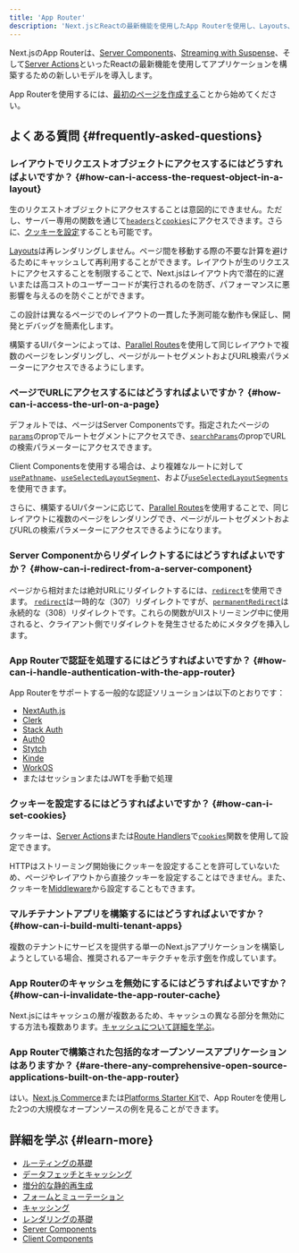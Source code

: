 ```yaml
---
title: 'App Router'
description: 'Next.jsとReactの最新機能を使用したApp Routerを使用し、Layouts、Server Components、Suspenseなどを利用してください。'
---
```


Next.jsのApp Routerは、[Server Components](/docs/app/building-your-application/rendering/server-components)、[Streaming with Suspense](/docs/app/building-your-application/routing/loading-ui-and-streaming#streaming-with-suspense)、そして[Server Actions](/docs/app/building-your-application/data-fetching/server-actions-and-mutations)といったReactの最新機能を使用してアプリケーションを構築するための新しいモデルを導入します。

App Routerを使用するには、[最初のページを作成する](/docs/app/building-your-application/routing/layouts-and-templates)ことから始めてください。

## よくある質問 {#frequently-asked-questions}

### レイアウトでリクエストオブジェクトにアクセスするにはどうすればよいですか？ {#how-can-i-access-the-request-object-in-a-layout}

生のリクエストオブジェクトにアクセスすることは意図的にできません。ただし、サーバー専用の関数を通じて[`headers`](/docs/app/api-reference/functions/headers)と[`cookies`](/docs/app/api-reference/functions/cookies)にアクセスできます。さらに、[クッキーを設定](/docs/app/building-your-application/routing/layouts-and-templates#how-can-i-set-cookies)することも可能です。

[Layouts](/docs/app/building-your-application/routing/layouts-and-templates#layouts)は再レンダリングしません。ページ間を移動する際の不要な計算を避けるためにキャッシュして再利用することができます。レイアウトが生のリクエストにアクセスすることを制限することで、Next.jsはレイアウト内で潜在的に遅いまたは高コストのユーザーコードが実行されるのを防ぎ、パフォーマンスに悪影響を与えるのを防ぐことができます。

この設計は異なるページでのレイアウトの一貫した予測可能な動作も保証し、開発とデバッグを簡素化します。

構築するUIパターンによっては、[Parallel Routes](/docs/app/building-your-application/routing/parallel-routes)を使用して同じレイアウトで複数のページをレンダリングし、ページがルートセグメントおよびURL検索パラメーターにアクセスできるようにします。

### ページでURLにアクセスするにはどうすればよいですか？ {#how-can-i-access-the-url-on-a-page}

デフォルトでは、ページはServer Componentsです。指定されたページの[`params`](/docs/app/api-reference/file-conventions/page#params-optional)のpropでルートセグメントにアクセスでき、[`searchParams`](/docs/app/api-reference/file-conventions/page#searchparams-optional)のpropでURLの検索パラメーターにアクセスできます。

Client Componentsを使用する場合は、より複雑なルートに対して[`usePathname`](/docs/app/api-reference/functions/use-pathname)、[`useSelectedLayoutSegment`](/docs/app/api-reference/functions/use-selected-layout-segment)、および[`useSelectedLayoutSegments`](/docs/app/api-reference/functions/use-selected-layout-segments)を使用できます。

さらに、構築するUIパターンに応じて、[Parallel Routes](/docs/app/building-your-application/routing/parallel-routes)を使用することで、同じレイアウトに複数のページをレンダリングでき、ページがルートセグメントおよびURLの検索パラメーターにアクセスできるようになります。

### Server Componentからリダイレクトするにはどうすればよいですか？ {#how-can-i-redirect-from-a-server-component}

ページから相対または絶対URLにリダイレクトするには、[`redirect`](/docs/app/api-reference/functions/redirect)を使用できます。 [`redirect`](/docs/app/api-reference/functions/redirect)は一時的な（307）リダイレクトですが、[`permanentRedirect`](/docs/app/api-reference/functions/permanentRedirect)は永続的な（308）リダイレクトです。これらの関数がUIストリーミング中に使用されると、クライアント側でリダイレクトを発生させるためにメタタグを挿入します。

### App Routerで認証を処理するにはどうすればよいですか？ {#how-can-i-handle-authentication-with-the-app-router}

App Routerをサポートする一般的な認証ソリューションは以下のとおりです：

- [NextAuth.js](https://next-auth.js.org/configuration/nextjs#in-app-router)
- [Clerk](https://clerk.com/docs/quickstarts/nextjs)
- [Stack Auth](https://docs.stack-auth.com/getting-started/setup)
- [Auth0](https://github.com/auth0/nextjs-auth0#app-router)
- [Stytch](https://stytch.com/docs/sdks/resources/nextjs)
- [Kinde](https://docs.kinde.com/developer-tools/sdks/backend/nextjs-sdk/)
- [WorkOS](https://workos.com/docs/user-management/nextjs)
- またはセッションまたはJWTを手動で処理

### クッキーを設定するにはどうすればよいですか？ {#how-can-i-set-cookies}

クッキーは、[Server Actions](/docs/app/building-your-application/data-fetching/server-actions-and-mutations#cookies)または[Route Handlers](/docs/app/building-your-application/routing/route-handlers)で[`cookies`](/docs/app/api-reference/functions/cookies)関数を使用して設定できます。

HTTPはストリーミング開始後にクッキーを設定することを許可していないため、ページやレイアウトから直接クッキーを設定することはできません。また、クッキーを[Middleware](/docs/app/building-your-application/routing/middleware#using-cookies)から設定することもできます。

### マルチテナントアプリを構築するにはどうすればよいですか？ {#how-can-i-build-multi-tenant-apps}

複数のテナントにサービスを提供する単一のNext.jsアプリケーションを構築しようとしている場合、推奨されるアーキテクチャを示す[例](https://vercel.com/templates/next.js/platforms-starter-kit)を作成しています。

### App Routerのキャッシュを無効にするにはどうすればよいですか？ {#how-can-i-invalidate-the-app-router-cache}

Next.jsにはキャッシュの層が複数あるため、キャッシュの異なる部分を無効にする方法も複数あります。[キャッシュについて詳細を学ぶ](/docs/app/building-your-application/caching)。

### App Routerで構築された包括的なオープンソースアプリケーションはありますか？ {#are-there-any-comprehensive-open-source-applications-built-on-the-app-router}

はい。[Next.js Commerce](https://vercel.com/templates/next.js/nextjs-commerce)または[Platforms Starter Kit](https://vercel.com/templates/next.js/platforms-starter-kit)で、App Routerを使用した2つの大規模なオープンソースの例を見ることができます。

## 詳細を学ぶ {#learn-more}

- [ルーティングの基礎](/docs/app/building-your-application/routing)
- [データフェッチとキャッシング](/docs/app/building-your-application/data-fetching/fetching)
- [増分的な静的再生成](/docs/app/building-your-application/data-fetching/incremental-static-regeneration)
- [フォームとミューテーション](/docs/app/building-your-application/data-fetching/server-actions-and-mutations)
- [キャッシング](/docs/app/building-your-application/caching)
- [レンダリングの基礎](/docs/app/building-your-application/rendering)
- [Server Components](/docs/app/building-your-application/rendering/server-components)
- [Client Components](/docs/app/building-your-application/rendering/client-components)
